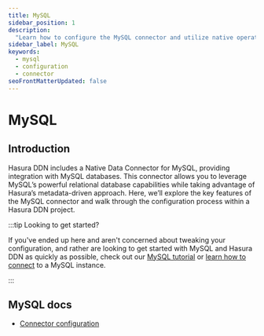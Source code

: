 ```yaml
---
title: MySQL
sidebar_position: 1
description:
  "Learn how to configure the MySQL connector and utilize native operations to extend your API's capability."
sidebar_label: MySQL
keywords:
  - mysql
  - configuration
  - connector
seoFrontMatterUpdated: false
---
```


# MySQL

## Introduction

Hasura DDN includes a Native Data Connector for MySQL, providing integration with MySQL databases. This connector
allows you to leverage MySQL’s powerful relational database capabilities while taking advantage of Hasura’s
metadata-driven approach. Here, we’ll explore the key features of the MySQL connector and walk through the
configuration process within a Hasura DDN project.

:::tip Looking to get started?

If you've ended up here and aren't concerned about tweaking your configuration, and rather are looking to get started
with MySQL and Hasura DDN as quickly as possible, check out our
[MySQL tutorial](/how-to-build-with-ddn/with-mysql.mdx) or
[learn how to connect](/data-sources/connect-to-a-source.mdx) to a MySQL instance.

:::

## MySQL docs

- [Connector configuration](/reference/connectors/mysql/configuration.mdx)
